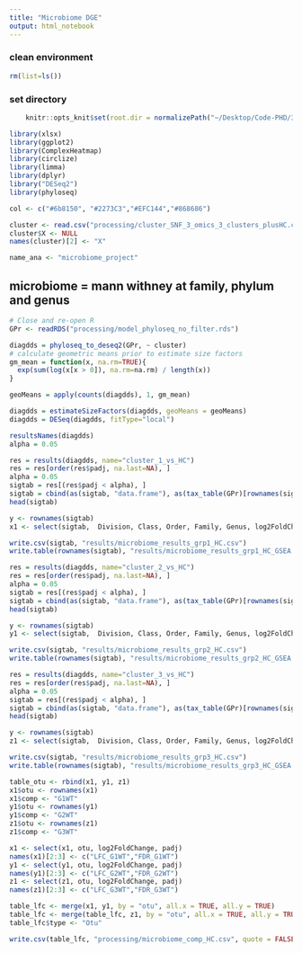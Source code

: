 ```yaml
---
title: "Microbiome DGE"
output: html_notebook
---
```



### clean environment
```r
rm(list=ls())
```

### set directory
```r
    knitr::opts_knit$set(root.dir = normalizePath("~/Desktop/Code-PHD/3_layers_integration/")) 
```

```r
library(xlsx)
library(ggplot2)
library(ComplexHeatmap)
library(circlize)
library(limma)
library(dplyr)
library("DESeq2")
library(phyloseq)
```

```r
col <- c("#6b8150", "#2273C3","#EFC144","#868686")
```


```r
cluster <- read.csv("processing/cluster_SNF_3_omics_3_clusters_plusHC.csv")
cluster$X <- NULL
names(cluster)[2] <- "X"
```


```r
name_ana <- "microbiome_project"
```

## microbiome = mann withney at family, phylum and genus
```r
# Close and re-open R
GPr <- readRDS("processing/model_phyloseq_no_filter.rds")

diagdds = phyloseq_to_deseq2(GPr, ~ cluster)
# calculate geometric means prior to estimate size factors
gm_mean = function(x, na.rm=TRUE){
  exp(sum(log(x[x > 0]), na.rm=na.rm) / length(x))
}

geoMeans = apply(counts(diagdds), 1, gm_mean)

diagdds = estimateSizeFactors(diagdds, geoMeans = geoMeans)
diagdds = DESeq(diagdds, fitType="local")
```

```r
resultsNames(diagdds)
alpha = 0.05
```
```r
res = results(diagdds, name="cluster_1_vs_HC")
res = res[order(res$padj, na.last=NA), ]
alpha = 0.05
sigtab = res[(res$padj < alpha), ]
sigtab = cbind(as(sigtab, "data.frame"), as(tax_table(GPr)[rownames(sigtab), ], "matrix"))
head(sigtab)

y <- rownames(sigtab)
x1 <- select(sigtab,  Division, Class, Order, Family, Genus, log2FoldChange, padj)

write.csv(sigtab, "results/microbiome_results_grp1_HC.csv")
write.table(rownames(sigtab), "results/microbiome_results_grp1_HC_GSEA.txt", quote = FALSE)

res = results(diagdds, name="cluster_2_vs_HC")
res = res[order(res$padj, na.last=NA), ]
alpha = 0.05
sigtab = res[(res$padj < alpha), ]
sigtab = cbind(as(sigtab, "data.frame"), as(tax_table(GPr)[rownames(sigtab), ], "matrix"))
head(sigtab)

y <- rownames(sigtab)
y1 <- select(sigtab,  Division, Class, Order, Family, Genus, log2FoldChange, padj)

write.csv(sigtab, "results/microbiome_results_grp2_HC.csv")
write.table(rownames(sigtab), "results/microbiome_results_grp2_HC_GSEA.txt", quote = FALSE)

res = results(diagdds, name="cluster_3_vs_HC")
res = res[order(res$padj, na.last=NA), ]
alpha = 0.05
sigtab = res[(res$padj < alpha), ]
sigtab = cbind(as(sigtab, "data.frame"), as(tax_table(GPr)[rownames(sigtab), ], "matrix"))
head(sigtab)

y <- rownames(sigtab)
z1 <- select(sigtab,  Division, Class, Order, Family, Genus, log2FoldChange, padj)

write.csv(sigtab, "results/microbiome_results_grp3_HC.csv")
write.table(rownames(sigtab), "results/microbiome_results_grp3_HC_GSEA.txt", quote = FALSE)
```

```r
table_otu <- rbind(x1, y1, z1)
x1$otu <- rownames(x1)
x1$comp <- "G1WT"
y1$otu <- rownames(y1)
y1$comp <- "G2WT"
z1$otu <- rownames(z1)
z1$comp <- "G3WT"
```


```r
x1 <- select(x1, otu, log2FoldChange, padj)
names(x1)[2:3] <- c("LFC_G1WT","FDR_G1WT")
y1 <- select(y1, otu, log2FoldChange, padj)
names(y1)[2:3] <- c("LFC_G2WT","FDR_G2WT")
z1 <- select(z1, otu, log2FoldChange, padj)
names(z1)[2:3] <- c("LFC_G3WT","FDR_G3WT")
```

```r
table_lfc <- merge(x1, y1, by = "otu", all.x = TRUE, all.y = TRUE)
table_lfc <- merge(table_lfc, z1, by = "otu", all.x = TRUE, all.y = TRUE)
table_lfc$type <- "Otu"
```

```r
write.csv(table_lfc, "processing/microbiome_comp_HC.csv", quote = FALSE, row.names = F)
```

